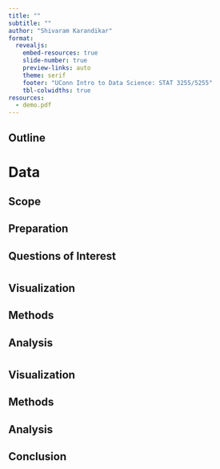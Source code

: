 ```yaml
---
title: ""
subtitle: ""
author: "Shivaram Karandikar"
format:
  revealjs: 
    embed-resources: true
    slide-number: true
    preview-links: auto
    theme: serif
    footer: "UConn Intro to Data Science: STAT 3255/5255"
    tbl-colwidths: true
resources:
  - demo.pdf
---
```


## Outline


# Data 

## Scope {.smaller}

## Preparation {.scrollable .smaller}

## Questions of Interest

# 

## Visualization {.scrollable}
::: {.panel-tabset}
### 

### 

:::
## Methods {.smaller}

## Analysis {.smaller}

# 

## Visualization {.scrollable .smaller}
::: {.panel-tabset}

### 

### 

:::
## Methods {.scrollable .smaller}

## Analysis {.scrollable .smaller}
::: {.panel-tabset}
### 

### 

:::


## Conclusion {.scrollable .smaller}

